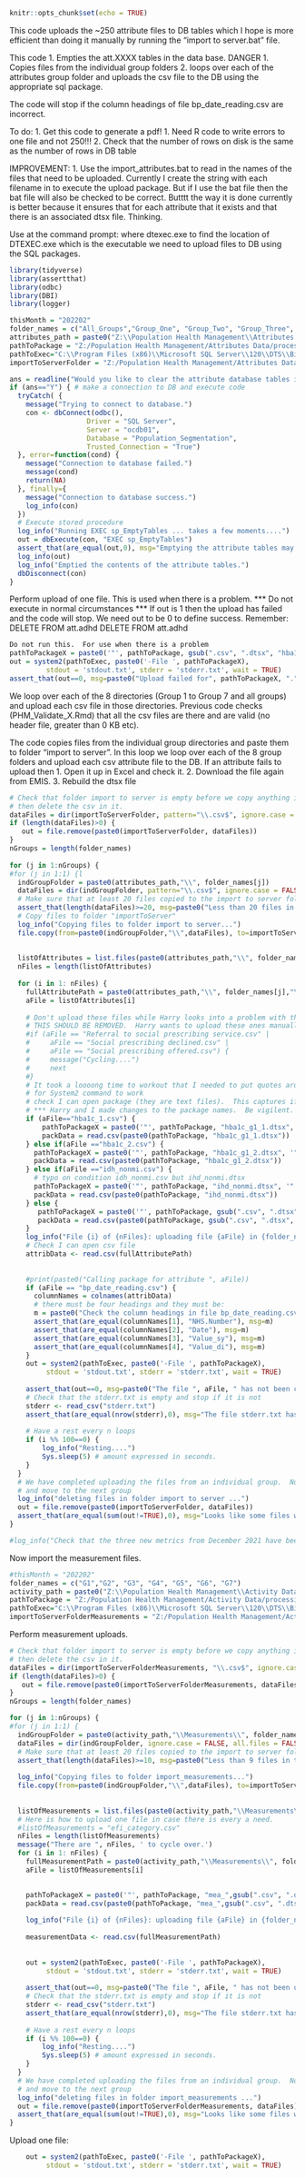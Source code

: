 
```{r setup, include=FALSE}
knitr::opts_chunk$set(echo = TRUE)
```

This code uploads the ~250 attribute files to DB tables which I hope is more efficient than doing it manually
by running the "import to server.bat" file.

This code 
1. Empties the att.XXXX tables in the data base.  DANGER
1. Copies files from the individual group folders
2. loops over each of the attributes group folder and uploads the csv file to the DB using the appropriate sql package.

The code will stop if the column headings of file bp_date_reading.csv are incorrect.

To do:
1. Get this code to generate a pdf!
1. Need R code to write errors to one file and not 250!!!
2. Check that the number of rows on disk is the same as the number of rows in DB table

IMPROVEMENT:
1. Use the import_attributes.bat to read in the names of the files that need to be uploaded.
Currently I create the string with each filename in to execute the upload package.  But if I
use the bat file then the bat file will also be checked to be correct.  Butttt the way it is
done currently is better because it ensures that for each attribute that it exists and that
there is an associated dtsx file.  Thinking.

Use at the command prompt:
where dtexec.exe
to find the location of DTEXEC.exe which is the executable we need to upload files to DB using the SQL packages.


```{r init}
library(tidyverse)
library(assertthat)
library(odbc)
library(DBI)
library(logger)
```

```{r definitions} 
thisMonth = "202202"
folder_names = c("All_Groups","Group_One", "Group_Two", "Group_Three", "Group_Four", "Group_Five", "Group_Six", "Group_Seven")
attributes_path = paste0("Z:\\Population Health Management\\Attributes Data\\processing_folder\\Raw_Data\\", thisMonth)
pathToPackage = "Z:/Population Health Management/Attributes Data/processing_folder/sql_packages/"
pathToExec="C:\\Program Files (x86)\\Microsoft SQL Server\\120\\DTS\\Binn\\DTEXEC.exe"
importToServerFolder = "Z:/Population Health Management/Attributes Data/processing_folder/import_to_server/"
```
 
 
```{r clearAttributeTables}
ans = readline("Would you like to clear the attribute database tables in Population_Segmentation? (EXEC sp_EmptyTables).  \nClose VPN connection now if it is open.  Enter Y or N.")
if (ans=="Y") { # make a connection to DB and execute code
  tryCatch( {
    message("Trying to connect to database.")
    con <- dbConnect(odbc(), 
                   Driver = "SQL Server", 
                   Server = "ocdb01", 
                   Database = "Population_Segmentation", 
                   Trusted_Connection = "True")
  }, error=function(cond) {
    message("Connection to database failed.")
    message(cond)
    return(NA) 
  }, finally={
    message("Connection to database success.")
    log_info(con)
  })
  # Execute stored procedure
  log_info("Running EXEC sp_EmptyTables ... takes a few moments....")
  out = dbExecute(con, "EXEC sp_EmptyTables")
  assert_that(are_equal(out,0), msg="Emptying the attribute tables may have failed.  Investigate.  Try re-running.")
  log_info(out)
  log_info("Emptied the contents of the attribute tables.")
  dbDisconnect(con)
}  
```

Perform upload of one file.
This is used when there is a problem.
*** Do not execute in normal circumstances ***
If out is 1 then the upload has failed and the code will stop.  We need out to be 0 to define success.
Remember: DELETE FROM att.adhd 
DELETE FROM att.adhd
```{r uploadOneFile, eval=FALSE}
Do not run this.  For use when there is a problem
pathToPackageX = paste0('"', pathToPackage, gsub(".csv", ".dtsx", "hba1c.csv"), '"')
out = system2(pathToExec, paste0('-File ', pathToPackageX),
         stdout = 'stdout.txt', stderr = 'stderr.txt', wait = TRUE)
assert_that(out==0, msg=paste0("Upload failed for", pathToPackageX, "."))
```

We loop over each of the 8 directories (Group 1 to Group 7 and all groups) and upload each csv file
in those directories.  Previous code checks (PHM_Validate_X.Rmd) that all the csv files are there and are valid (no header file,
greater than 0 KB etc).

The code copies files from the individual group directories and paste them to folder "import to server".
In this loop we loop over each of the 8 group folders and upload each csv attribute file to the DB.
If an attribute fails to upload then 
1. Open it up in Excel and check it.
2. Download the file again from EMIS.
3. Rebuild the dtsx file
```{r performUpload}
# Check that folder import to server is empty before we copy anything into it.  If it isn't empty
# then delete the csv in it.
dataFiles = dir(importToServerFolder, pattern="\\.csv$", ignore.case = FALSE, all.files = FALSE)
if (length(dataFiles)>0) {
   out = file.remove(paste0(importToServerFolder, dataFiles))
}
nGroups = length(folder_names)
    
for (j in 1:nGroups) {
#for (j in 1:1) {l
  indGroupFolder = paste0(attributes_path,"\\", folder_names[j])
  dataFiles = dir(indGroupFolder, pattern="\\.csv$", ignore.case = FALSE, all.files = FALSE)
  # Make sure that at least 20 files copied to the import to server folder
  assert_that(length(dataFiles)>=20, msg=paste0("Less than 20 files in the folder ", folder_names[j]))
  # Copy files to folder "importToServer"
  log_info("Copying files to folder import to server...")
  file.copy(from=paste0(indGroupFolder,"\\",dataFiles), to=importToServerFolder, overwrite = TRUE)
  
  
  listOfAttributes = list.files(paste0(attributes_path,"\\", folder_names[j]), pattern="\\.csv$") # \\.csv$
  nFiles = length(listOfAttributes)
  
  for (i in 1: nFiles) {
    fullAttributePath = paste0(attributes_path,"\\", folder_names[j],"\\", listOfAttributes[i])
    aFile = listOfAttributes[i]
    
    # Don't upload these files while Harry looks into a problem with the packages.
    # THIS SHOULD BE REMOVED.  Harry wants to upload these ones manually.
    #if (aFile == "Referral to social prescribing service.csv" |
    #     aFile == "Social prescribing declined.csv" |
    #     aFile == "Social prescribing offered.csv") {
    #     message("Cycling....")
    #     next
    #}
    # It took a loooong time to workout that I needed to put quotes around the paste in order
    # for System2 command to work
    # check I can open package (they are text files).  This captures if it exists or not.
    # *** Harry and I made changes to the package names.  Be vigilent. ***
    if (aFile=="hba1c_1.csv") {
        pathToPackageX = paste0('"', pathToPackage, "hba1c_g1_1.dtsx", '"')
        packData = read.csv(paste0(pathToPackage, "hba1c_g1_1.dtsx"))
    } else if(aFile =="hba1c_2.csv") {
      pathToPackageX = paste0('"', pathToPackage, "hba1c_g1_2.dtsx", '"')
      packData = read.csv(paste0(pathToPackage, "hba1c_g1_2.dtsx"))
    } else if(aFile =="idh_nonmi.csv") {
      # typo on condition idh_nonmi.csv but ihd_nonmi.dtsx
      pathToPackageX = paste0('"', pathToPackage, "ihd_nonmi.dtsx", '"')
      packData = read.csv(paste0(pathToPackage, "ihd_nonmi.dtsx"))
    } else {
       pathToPackageX = paste0('"', pathToPackage, gsub(".csv", ".dtsx", aFile), '"')
       packData = read.csv(paste0(pathToPackage, gsub(".csv", ".dtsx", aFile)))
    }
    log_info("File {i} of {nFiles}: uploading file {aFile} in {folder_names[j]} with package {pathToPackageX}")
    # Check I can open csv file
    attribData <- read.csv(fullAttributePath)
    
    
    #print(paste0("Calling package for attribute ", aFile))
    if (aFile == "bp_date_reading.csv") {
      columnNames = colnames(attribData)
      # there must be four headings and they must be:
      m = paste0("Check the column headings in file bp_date_reading.csv in ",  folder_names[j], ".  They need to be Value_sy and Value_di.")
      assert_that(are_equal(columnNames[1], "NHS.Number"), msg=m)
      assert_that(are_equal(columnNames[2], "Date"), msg=m)
      assert_that(are_equal(columnNames[3], "Value_sy"), msg=m)
      assert_that(are_equal(columnNames[4], "Value_di"), msg=m)
    }
    out = system2(pathToExec, paste0('-File ', pathToPackageX),
         stdout = 'stdout.txt', stderr = 'stderr.txt', wait = TRUE)
    
    assert_that(out==0, msg=paste0("The file ", aFile, " has not been correctly uploaded.  Check the stderr.txt and stdout.txt files in this directory."))
    # Check that the stderr.txt is empty and stop if it is not
    stderr <- read_csv("stderr.txt")
    assert_that(are_equal(nrow(stderr),0), msg="The file stderr.txt has an error.  Code terminated.  Take a look at this file.")
    
    # Have a rest every n loops
    if (i %% 100==0) {
        log_info("Resting....")
        Sys.sleep(5) # amount expressed in seconds.
    }
  }
  # We have completed uploading the files from an individual group.  Now delete the files in "import to server"
  # and move to the next group
  log_info("deleting files in folder import to server ...")
  out = file.remove(paste0(importToServerFolder, dataFiles))
  assert_that(are_equal(sum(out!=TRUE),0), msg="Looks like some files were not deleted from the import to server folder.  Perhaps someone has a file open on their machine.")
}

#log_info("Check that the three new metrics from December 2021 have been uploaded into the DB correctly.  You should find #Att.personal_care_plan_completed, Att. preferred_priorities_for_care_document_completed and Att.respect_setting.")
```


Now import the measurement files.

```{r definitions} 
#thisMonth = "202202"
folder_names = c("G1","G2", "G3", "G4", "G5", "G6", "G7")
activity_path = paste0("Z:\\Population Health Management\\Activity Data\\processing_folder\\Raw_Data\\", thisMonth)
pathToPackage = "Z:/Population Health Management/Activity Data/processing_folder/Raw_Data/sql_packages/"
pathToExec="C:\\Program Files (x86)\\Microsoft SQL Server\\120\\DTS\\Binn\\DTEXEC.exe"
importToServerFolderMeasurements = "Z:/Population Health Management/Activity Data/processing_folder/Raw_Data/import_measurements/"
```

Perform measurement uploads.
```{r performUpload}
# Check that folder import to server is empty before we copy anything into it.  If it isn't empty
# then delete the csv in it.
dataFiles = dir(importToServerFolderMeasurements, "\\.csv$", ignore.case = FALSE, all.files = FALSE)
if (length(dataFiles)>0) {
   out = file.remove(paste0(importToServerFolderMeasurements, dataFiles))
}
nGroups = length(folder_names)

for (j in 1:nGroups) {
#for (j in 1:1) {
  indGroupFolder = paste0(activity_path,"\\Measurements\\", folder_names[j])
  dataFiles = dir(indGroupFolder, ignore.case = FALSE, all.files = FALSE, pattern="\\.csv$") #  # \\.csv$
  # Make sure that at least 20 files copied to the import to server folder
  assert_that(length(dataFiles)>=10, msg=paste0("Less than 9 files in the folder ", folder_names[j]))
  
  log_info("Copying files to folder import_measurements...")
  file.copy(from=paste0(indGroupFolder,"\\",dataFiles), to=importToServerFolderMeasurements, overwrite = TRUE)
  
  
  listOfMeasurements = list.files(paste0(activity_path,"\\Measurements\\", folder_names[j]), pattern="\\.csv$") # pattern="*.csv"
  # Here is how to upload one file in case there is every a need.
  #listOfMeasurements = "efi_category.csv"
  nFiles = length(listOfMeasurements)
  message("There are ", nFiles, ' to cycle over.')
  for (i in 1: nFiles) {
    fullMeasurementPath = paste0(activity_path,"\\Measurements\\", folder_names[j],"\\", listOfMeasurements[i])
    aFile = listOfMeasurements[i]
    

    pathToPackageX = paste0('"', pathToPackage, "mea_",gsub(".csv", ".dtsx", aFile), '"')
    packData = read.csv(paste0(pathToPackage, "mea_",gsub(".csv", ".dtsx", aFile)))
    
    log_info("File {i} of {nFiles}: uploading file {aFile} in {folder_names[j]} with package {pathToPackageX}")
   
    measurementData <- read.csv(fullMeasurementPath)
    
    
    out = system2(pathToExec, paste0('-File ', pathToPackageX),
         stdout = 'stdout.txt', stderr = 'stderr.txt', wait = TRUE)
    
    assert_that(out==0, msg=paste0("The file ", aFile, " has not been uploaded correctly.  Check the stderr.txt and stdout.txt files in this directory."))
    # Check that the stderr.txt is empty and stop if it is not
    stderr <- read_csv("stderr.txt")
    assert_that(are_equal(nrow(stderr),0), msg="The file stderr.txt has an error.  Code terminated.  Take a look at this file.")
    
    # Have a rest every n loops
    if (i %% 100==0) {
        log_info("Resting....")
        Sys.sleep(5) # amount expressed in seconds.
    }
  }
  # We have completed uploading the files from an individual group.  Now delete the files in "import_measurements"
  # and move to the next group
  log_info("deleting files in folder import_measurements ...")
  out = file.remove(paste0(importToServerFolderMeasurements, dataFiles))
  assert_that(are_equal(sum(out!=TRUE),0), msg="Looks like some files were not deleted from the import_measurements folder.  Perhaps someone has a file open on their machine.")
}
```

Upload one file:
```{r upload_one_measurement_file}

    out = system2(pathToExec, paste0('-File ', pathToPackageX),
         stdout = 'stdout.txt', stderr = 'stderr.txt', wait = TRUE)
```
